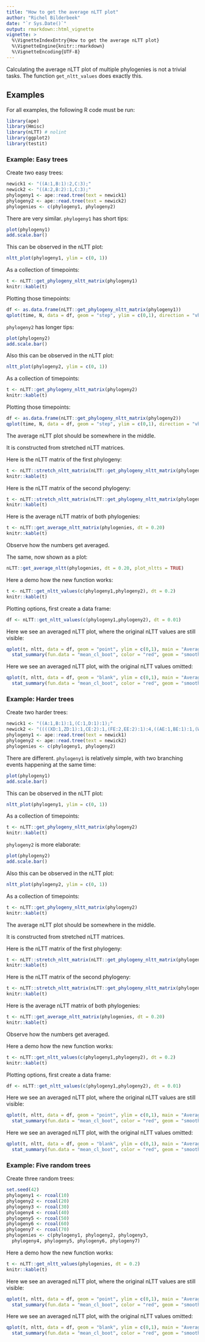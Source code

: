 ```yaml
---
title: "How to get the average nLTT plot"
author: "Richel Bilderbeek"
date: "`r Sys.Date()`"
output: rmarkdown::html_vignette
vignette: >
  %\VignetteIndexEntry{How to get the average nLTT plot}
  %\VignetteEngine{knitr::rmarkdown}
  %\VignetteEncoding{UTF-8}
---
```


Calculating the average nLTT plot of multiple phylogenies
is not a trivial tasks. The function `get_nltt_values`
does exactly this.

## Examples

For all examples, the following R code must be run:

```r
library(ape)
library(Hmisc)
library(nLTT) # nolint
library(ggplot2)
library(testit)
```

### Example: Easy trees

Create two easy trees:

```r
newick1 <- "((A:1,B:1):2,C:3);"
newick2 <- "((A:2,B:2):1,C:3);"
phylogeny1 <- ape::read.tree(text = newick1)
phylogeny2 <- ape::read.tree(text = newick2)
phylogenies <- c(phylogeny1, phylogeny2)
```

There are very similar. `phylogeny1` has short tips:

```r
plot(phylogeny1)
add.scale.bar()
```

This can be observed in the nLTT plot:

```r
nltt_plot(phylogeny1, ylim = c(0, 1))
```

As a collection of timepoints:

```r
t <- nLTT::get_phylogeny_nltt_matrix(phylogeny1)
knitr::kable(t)
```

Plotting those timepoints:

```r
df <- as.data.frame(nLTT::get_phylogeny_nltt_matrix(phylogeny1))
qplot(time, N, data = df, geom = "step", ylim = c(0,1), direction = "vh", main = "NLTT plot of phylogeny 1")
```


`phylogeny2` has longer tips:

```r
plot(phylogeny2)
add.scale.bar()
```

Also this can be observed in the nLTT plot:

```r
nltt_plot(phylogeny2, ylim = c(0, 1))
```

As a collection of timepoints:

```r
t <- nLTT::get_phylogeny_nltt_matrix(phylogeny2)
knitr::kable(t)
```

Plotting those timepoints:

```r
df <- as.data.frame(nLTT::get_phylogeny_nltt_matrix(phylogeny2))
qplot(time, N, data = df, geom = "step", ylim = c(0,1), direction = "vh", main = "NLTT plot of phylogeny 2")
```


The average nLTT plot should be somewhere in the middle.

It is constructed from stretched nLTT matrices.

Here is the nLTT matrix of the first phylogeny:

```r
t <- nLTT::stretch_nltt_matrix(nLTT::get_phylogeny_nltt_matrix(phylogeny1), dt = 0.20, step_type = "upper")
knitr::kable(t)
```

Here is the nLTT matrix of the second phylogeny:

```r
t <- nLTT::stretch_nltt_matrix(nLTT::get_phylogeny_nltt_matrix(phylogeny2), dt = 0.20, step_type = "upper")
knitr::kable(t)
```

Here is the average nLTT matrix of both phylogenies:

```r
t <- nLTT::get_average_nltt_matrix(phylogenies, dt = 0.20)
knitr::kable(t)
```

Observe how the numbers get averaged.

The same, now shown as a plot:

```r
nLTT::get_average_nltt(phylogenies, dt = 0.20, plot_nltts = TRUE)
```

Here a demo how the new function works:

```r
t <- nLTT::get_nltt_values(c(phylogeny1,phylogeny2), dt = 0.2)
knitr::kable(t)
```

Plotting options, first create a data frame:

```r
df <- nLTT::get_nltt_values(c(phylogeny1,phylogeny2), dt = 0.01)
```

Here we see an averaged nLTT plot, where the original nLTT values are still visible:

```r
qplot(t, nltt, data = df, geom = "point", ylim = c(0,1), main = "Average nLTT plot of phylogenies", color = id, size = I(0.1)) + 
  stat_summary(fun.data = "mean_cl_boot", color = "red", geom = "smooth")
```

Here we see an averaged nLTT plot, with the original nLTT values omitted:

```r
qplot(t, nltt, data = df, geom = "blank", ylim = c(0,1), main = "Average nLTT plot of phylogenies") + 
  stat_summary(fun.data = "mean_cl_boot", color = "red", geom = "smooth")
```


### Example: Harder trees

Create two harder trees:

```r
newick1 <- "((A:1,B:1):1,(C:1,D:1):1);"
newick2 <- "((((XD:1,ZD:1):1,CE:2):1,(FE:2,EE:2):1):4,((AE:1,BE:1):1,(WD:1,YD:1):1):5);"
phylogeny1 <- ape::read.tree(text = newick1)
phylogeny2 <- ape::read.tree(text = newick2)
phylogenies <- c(phylogeny1, phylogeny2)
```

There are different. `phylogeny1` is relatively simple, with two branching events happening at the same time:

```r
plot(phylogeny1)
add.scale.bar()
```

This can be observed in the nLTT plot:

```r
nltt_plot(phylogeny1, ylim = c(0, 1))
```

As a collection of timepoints:

```r
t <- nLTT::get_phylogeny_nltt_matrix(phylogeny2)
knitr::kable(t)
```

`phylogeny2` is more elaborate:

```r
plot(phylogeny2)
add.scale.bar()
```

Also this can be observed in the nLTT plot:

```r
nltt_plot(phylogeny2, ylim = c(0, 1))
```

As a collection of timepoints:

```r
t <- nLTT::get_phylogeny_nltt_matrix(phylogeny2)
knitr::kable(t)
```


The average nLTT plot should be somewhere in the middle.

It is constructed from stretched nLTT matrices.

Here is the nLTT matrix of the first phylogeny:

```r
t <- nLTT::stretch_nltt_matrix(nLTT::get_phylogeny_nltt_matrix(phylogeny1), dt = 0.20, step_type = "upper")
knitr::kable(t)
```

Here is the nLTT matrix of the second phylogeny:

```r
t <- nLTT::stretch_nltt_matrix(nLTT::get_phylogeny_nltt_matrix(phylogeny2), dt = 0.20, step_type = "upper")
knitr::kable(t)
```

Here is the average nLTT matrix of both phylogenies:

```r
t <- nLTT::get_average_nltt_matrix(phylogenies, dt = 0.20)
knitr::kable(t)
```

Observe how the numbers get averaged.

Here a demo how the new function works:

```r
t <- nLTT::get_nltt_values(c(phylogeny1,phylogeny2), dt = 0.2)
knitr::kable(t)
```

Plotting options, first create a data frame:

```r
df <- nLTT::get_nltt_values(c(phylogeny1,phylogeny2), dt = 0.01)
```

Here we see an averaged nLTT plot, where the original nLTT values are still visible:

```r
qplot(t, nltt, data = df, geom = "point", ylim = c(0,1), main = "Average nLTT plot of phylogenies", color = id, size = I(0.1)) + 
  stat_summary(fun.data = "mean_cl_boot", color = "red", geom = "smooth")
```

Here we see an averaged nLTT plot, with the original nLTT values omitted:


```r
qplot(t, nltt, data = df, geom = "blank", ylim = c(0,1), main = "Average nLTT plot of phylogenies") + 
  stat_summary(fun.data = "mean_cl_boot", color = "red", geom = "smooth")
```

### Example: Five random trees

Create three random trees:

```r
set.seed(42)
phylogeny1 <- rcoal(10)
phylogeny2 <- rcoal(20)
phylogeny3 <- rcoal(30)
phylogeny4 <- rcoal(40)
phylogeny5 <- rcoal(50)
phylogeny6 <- rcoal(60)
phylogeny7 <- rcoal(70)
phylogenies <- c(phylogeny1, phylogeny2, phylogeny3, 
  phylogeny4, phylogeny5, phylogeny6, phylogeny7)
```

Here a demo how the new function works:

```r
t <- nLTT::get_nltt_values(phylogenies, dt = 0.2)
knitr::kable(t)
```


Here we see an averaged nLTT plot, where the original nLTT values are still visible:

```r
qplot(t, nltt, data = df, geom = "point", ylim = c(0,1), main = "Average nLTT plot of phylogenies", color = id, size = I(0.1)) + 
  stat_summary(fun.data = "mean_cl_boot", color = "red", geom = "smooth")
```

Here we see an averaged nLTT plot, with the original nLTT values omitted:

```r
qplot(t, nltt, data = df, geom = "blank", ylim = c(0,1), main = "Average nLTT plot of phylogenies") + 
  stat_summary(fun.data = "mean_cl_boot", color = "red", geom = "smooth")
```
